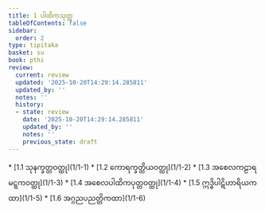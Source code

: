 ```yaml
---
title: 1 ပါထိကသုတ္တ
tableOfContents: false
sidebar:
  order: 2
type: tipitaka
basket: su
book: pthi
review:
  current: review
  updated: '2025-10-20T14:29:14.285811'
  updated_by: ''
  notes: ''
  history:
  - state: review
    date: '2025-10-20T14:29:14.285811'
    updated_by: ''
    notes: ''
    previous_state: draft
---
```



<DynamicBreadcrumb />


<ReviewStatus review={frontmatter.review} showDetails={true} />

<HypothesisAnnotation frontmatter={frontmatter} />



<TableOfContents book="pthi" section="1">
* [1.1 သုနက္ခတ္တဝတ္ထု](1/1-1)
* [1.2 ကောရက္ခတ္တိယဝတ္ထု](1/1-2)
* [1.3 အစေလကဠာရမဋ္ဋကဝတ္ထု](1/1-3)
* [1.4 အစေလပါထိကပုတ္တဝတ္ထု](1/1-4)
* [1.5 ဣဒ္ဓိပါဋိဟာရိယကထာ](1/1-5)
* [1.6 အဂ္ဂညပညတ္တိကထာ](1/1-6)
</TableOfContents>